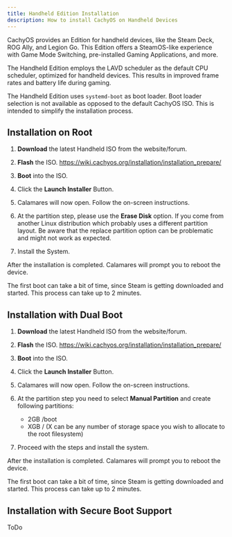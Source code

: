 ```yaml
---
title: Handheld Edition Installation
description: How to install CachyOS on Handheld Devices
---
```



CachyOS provides an Edition for handheld devices, like the Steam Deck, ROG Ally, and Legion Go. This Edition offers a SteamOS-like experience with Game Mode Switching, pre-installed Gaming Applications, and more.

The Handheld Edition employs the LAVD scheduler as the default CPU scheduler, optimized for handheld devices. This results in improved frame rates and battery life during gaming.

The Handheld Edition uses `systemd-boot` as boot loader. Boot loader selection is not available
as opposed to the default CachyOS ISO. This is intended to simplify the installation process.

## Installation on Root

<Steps>

1. **Download** the latest Handheld ISO from the website/forum.

2. **Flash** the ISO. https://wiki.cachyos.org/installation/installation_prepare/

3. **Boot** into the ISO.

4. Click the **Launch Installer** Button.

5. Calamares will now open. Follow the on-screen instructions.

6. At the partition step, please use the **Erase Disk** option. If you come from another Linux distribution which probably uses a different partition layout. Be aware that the replace partition option can be problematic and might not work as expected.

7. Install the System.

</Steps>

After the installation is completed. Calamares will prompt you to reboot the device.

The first boot can take a bit of time, since Steam is getting downloaded and started.
This process can take up to 2 minutes.


## Installation with Dual Boot

<Steps>

1. **Download** the latest Handheld ISO from the website/forum.

2. **Flash** the ISO. https://wiki.cachyos.org/installation/installation_prepare/

3. **Boot** into the ISO.

4. Click the **Launch Installer** Button.

5. Calamares will now open. Follow the on-screen instructions.

6. At the partition step you need to select **Manual Partition** and create following partitions:

    - 2GB /boot
    - XGB / (X can be any number of storage space you wish to allocate to the root filesystem)

7. Proceed with the steps and install the system.

</Steps>

After the installation is completed. Calamares will prompt you to reboot the device.

The first boot can take a bit of time, since Steam is getting downloaded and started.
This process can take up to 2 minutes.

## Installation with Secure Boot Support

ToDo
